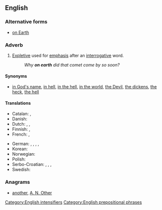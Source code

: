 ==English==

===Alternative forms===
* [[on Earth]]

===Adverb===
{{en-adv|head=[[on]] [[earth]]|-}}

# [[expletive|Expletive]] used for [[emphasis]] after an [[interrogative]] word.
#: ''Why '''on earth''' did that comet come by so soon?''

====Synonyms====
* {{sense|intensifier}} [[in God's name]], [[in hell]], [[in the hell]], [[in the world]], [[the Devil]], [[the dickens]], [[the heck]], [[the hell]]

====Translations====
{{trans-top|expletive giving emphasis after interrogative word}}
* Catalan: {{t|ca|dimonis}}, {{t|ca|diables}}
* Danish: {{t|da|alverden|alt=i alverden}}
* Dutch: {{t|nl|in vredesnaam}}, {{t|nl|in hemelsnaam}}, {{t|nl|in godsnaam}}
* Finnish: {{t+|fi|ihme|alt=ihmettä}}, {{t|fi|kumma}}
* French: {{t+|fr|diable}}, {{t+|fr|donc}}
{{trans-mid}}
* German: {{t+|de|in Gottes Namen}}, {{t|de|in Herrgotts Namen}}, {{t|de|in aller Welt}}, {{t|de|um alles in der Welt}}, {{t|de|um Himmels willen}}
* Korean: {{t+|ko|세상에|sc=Kore}}
* Norwegian: {{t|no|i all verden}}
* Polish: {{t|pl|na Boga}}
* Serbo-Croatian: {{t|sh|zaboga}}, {{t|sh|pobogu}}, {{t|sh|kvragu}}, {{t|sh|dovraga}}
* Swedish: {{t|sv|i hela världen}}
{{trans-bottom}}

===Anagrams===
* [[another#English|another]], [[A. N. Other#English|A. N. Other]]

[[Category:English intensifiers]]
[[Category:English prepositional phrases]]